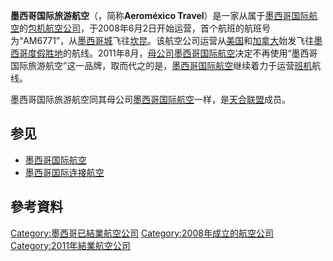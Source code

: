 {{unreferenced|time=2016-10-09T22:43:40+00:00}}
{{Infobox Airline
|airline = 墨西哥国际旅游航空 <br> Aeroméxico Travel
|image = Aeromexico Travel MD-83.jpg
|fleet_size = 3 
|destinations = 9
|IATA = AM
|ICAO = ATE
|callsign = TRAVEL
|parent = {{MEX}} [[墨西哥国际航空|墨西哥国际航空]]
|founded = 2008年
|ceased = 2011年
|headquarters = {{MEX}} [[墨西哥城|墨西哥城]]
|key_people = Andrés Conesa Labastida（[[首席执行官|首席执行官]]）
|hubs = {{MEX}} [[坎昆国际机场|坎昆国际机场]]
|alliance = [[天合联盟|天合联盟]]（附属）
|frequent_Flyer = Club Premier
|website = http://www.aeromexico.com
}}

'''墨西哥国际旅游航空'''（{{lang-es|'''Servicio Mexicano de Vuelos de Fletamento S. A. de C. V.'''}}，简称'''Aeroméxico Travel'''）是一家从属于[[墨西哥国际航空|墨西哥国际航空]]的[[包机|包机]][[航空公司|航空公司]]，于2008年6月2日开始运营，首个航班的航班号为“AM6771”，从[[墨西哥城|墨西哥城]]飞往[[坎昆|坎昆]]。该航空公司运营从[[美国|美国]]和[[加拿大|加拿大]]始发飞往[[墨西哥|墨西哥]][[度假胜地|度假胜地]]的航线。2011年8月，[[母公司|母公司]][[墨西哥国际航空|墨西哥国际航空]]决定不再使用“墨西哥国际旅游航空”这一品牌，取而代之的是，[[墨西哥国际航空|墨西哥国际航空]]继续着力于运营[[班机|班机]]航线。

墨西哥国际旅游航空同其母公司[[墨西哥国际航空|墨西哥国际航空]]一样，是[[天合联盟|天合联盟]]成员。

==参见==
* [[墨西哥国际航空|墨西哥国际航空]]
* [[墨西哥国际连接航空|墨西哥国际连接航空]]

==參考資料==
{{reflist}}

[[Category:墨西哥已結業航空公司|Category:墨西哥已結業航空公司]]
[[Category:2008年成立的航空公司|Category:2008年成立的航空公司]]
[[Category:2011年結業航空公司|Category:2011年結業航空公司]]